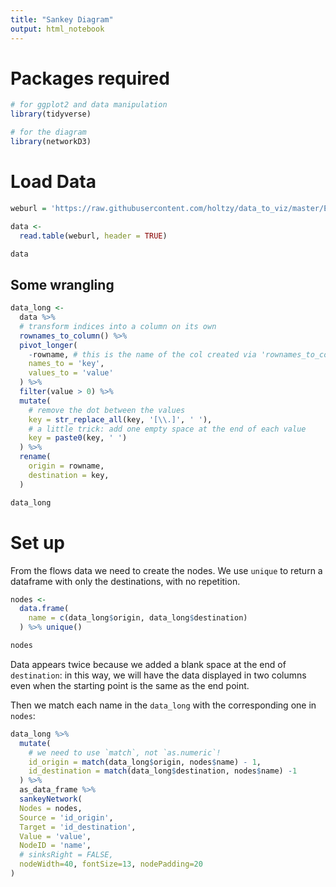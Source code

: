 ```yaml
---
title: "Sankey Diagram"
output: html_notebook
---
```


# Packages required

```r
# for ggplot2 and data manipulation
library(tidyverse)

# for the diagram
library(networkD3)
```

# Load Data

```r
weburl = 'https://raw.githubusercontent.com/holtzy/data_to_viz/master/Example_dataset/13_AdjacencyDirectedWeighted.csv'

data <-
  read.table(weburl, header = TRUE)

data
```

## Some wrangling

```r
data_long <-
  data %>%
  # transform indices into a column on its own
  rownames_to_column() %>%
  pivot_longer(
    -rowname, # this is the name of the col created via 'rownames_to_column()'
    names_to = 'key',
    values_to = 'value'
  ) %>%
  filter(value > 0) %>%
  mutate(
    # remove the dot between the values
    key = str_replace_all(key, '[\\.]', ' '),
    # a little trick: add one empty space at the end of each value
    key = paste0(key, ' ')
  ) %>%
  rename(
    origin = rowname,
    destination = key,
  )

data_long
```

# Set up

From the flows data we need to create the nodes. We use `unique` to return a dataframe with only the destinations, with no repetition.

```r
nodes <-
  data.frame(
    name = c(data_long$origin, data_long$destination)
  ) %>% unique()

nodes
```

Data appears twice because we added a blank space at the end of `destination`: in this way, we will have the data displayed in two columns even when the starting point is the same as the end point.

Then we match each name in the `data_long` with the corresponding one in `nodes`:

```r
data_long %>%
  mutate(
    # we need to use `match`, not `as.numeric`!
    id_origin = match(data_long$origin, nodes$name) - 1,
    id_destination = match(data_long$destination, nodes$name) -1
  ) %>%
  as_data_frame %>%
  sankeyNetwork(
  Nodes = nodes,
  Source = 'id_origin',
  Target = 'id_destination',
  Value = 'value',
  NodeID = 'name',
  # sinksRight = FALSE,
  nodeWidth=40, fontSize=13, nodePadding=20
)

```


